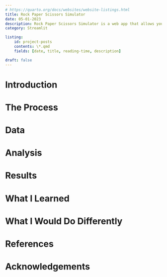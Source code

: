```yaml
---
# https://quarto.org/docs/websites/website-listings.html
title: Rock Paper Scissors Simulator
date: 05-01-2023
description: Rock Paper Scissors Simulator is a web app that allows you to play rock paper scissors against a computer. It also allows you to simulate a game of rock paper scissors with a computer playing against itself. The app is built using Python and Streamlit.
category: Streamlit

listing: 
    id: project-posts
    contents: \*.qmd
    fields: [date, title, reading-time, description]

draft: false
---
```


<!-- generate the outline of a report about this project -->

# Introduction

# The Process

::: {#project-posts}
:::

# Data

# Analysis

# Results

# What I Learned

# What I Would Do Differently

# References

# Acknowledgements
